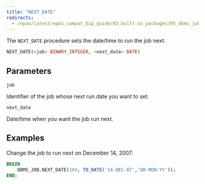 ```yaml
---
title: "NEXT_DATE"
redirects:
  - /epas/latest/epas_compat_bip_guide/03_built-in_packages/05_dbms_job/04_next_date/ #generated for docs/epas/reorg-role-use-case-mode
---
```


The `NEXT_DATE` procedure sets the date/time to run the job next.

```sql
NEXT_DATE(<job> BINARY_INTEGER, <next_date> DATE)
```

## Parameters

`job`

 Identifier of the job whose next run date you want to set.

`next_date`

 Date/time when you want the job run next.

## Examples

Change the job to run next on December 14, 2007:

```sql
BEGIN
    DBMS_JOB.NEXT_DATE(104, TO_DATE('14-DEC-07','DD-MON-YY'));
END;
```
